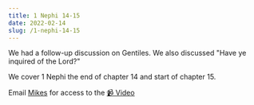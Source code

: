 ```yaml
---
title: 1 Nephi 14-15
date: 2022-02-14
slug: /1-nephi-14-15
---
```


We had a follow-up discussion on Gentiles. We also discussed "Have ye inquired of the Lord?"

We cover 1 Nephi the end of chapter 14 and start of chapter 15.

Email [Mikes](mailto:models.prelims-0d@icloud.com) for access to the [📹 Video](https://www.youtube.com/watch?v=eC6S8_EK-Bw)
